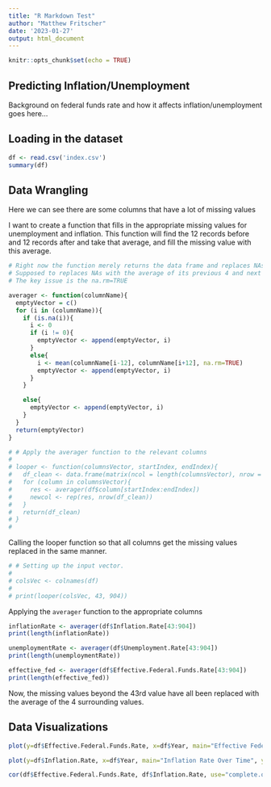 ```yaml
---
title: "R Markdown Test"
author: "Matthew Fritscher"
date: '2023-01-27'
output: html_document
---
```


```r
knitr::opts_chunk$set(echo = TRUE)
```

## Predicting Inflation/Unemployment

Background on federal funds rate and how it affects inflation/unemployment goes here...

## Loading in the dataset 

```r



df <- read.csv('index.csv')
summary(df)
```

## Data Wrangling


Here we can see there are some columns that have a lot of missing values

I want to create a function that fills in the appropriate missing values for unemployment and inflation.
This function will find the 12 records before and 12 records after and take that average, and fill the missing value with this average.


```r


# Right now the function merely returns the data frame and replaces NAs with Nans
# Supposed to replaces NAs with the average of its previous 4 and next 4 values
# The key issue is the na.rm=TRUE 

averager <- function(columnName){
  emptyVector = c()
  for (i in (columnName)){
    if (is.na(i)){
      i <- 0
      if (i != 0){
        emptyVector <- append(emptyVector, i)
      }
      else{
        i <- mean(columnName[i-12], columnName[i+12], na.rm=TRUE)
        emptyVector <- append(emptyVector, i)
      }
    }

    else{
      emptyVector <- append(emptyVector, i)
    }
  }
  return(emptyVector)
}

```
```r
# # Apply the averager function to the relevant columns
#
# looper <- function(columnsVector, startIndex, endIndex){
#   df_clean <- data.frame(matrix(ncol = length(columnsVector), nrow = 0))
#   for (column in columnsVector){
#     res <- averager(df$column[startIndex:endIndex])
#     newcol <- rep(res, nrow(df_clean))
#   }
#   return(df_clean)
# }
#
```

Calling the looper function so that all columns get the missing values replaced in the same manner.

```r

# # Setting up the input vector.
# 
# colsVec <- colnames(df)
# 
# print(looper(colsVec, 43, 904))


```

Applying the `averager` function to the appropriate columns


```r
inflationRate <- averager(df$Inflation.Rate[43:904])
print(length(inflationRate))

unemploymentRate <- averager(df$Unemployment.Rate[43:904])
print(length(unemploymentRate))

effective_fed <- averager(df$Effective.Federal.Funds.Rate[43:904])
print(length(effective_fed))
```




Now, the missing values beyond the 43rd value have all been replaced with the average of the 4 surrounding values.

## Data Visualizations

```r

plot(y=df$Effective.Federal.Funds.Rate, x=df$Year, main="Effective Federal Funds Rate Over Time", ylab="Effective Federal Funds Rate", xlab="Time", col="red")
```
```r

plot(y=df$Inflation.Rate, x=df$Year, main="Inflation Rate Over Time", ylab="Inflation", xlab="Time", col="blue")
```


```r

cor(df$Effective.Federal.Funds.Rate, df$Inflation.Rate, use="complete.obs")

```



